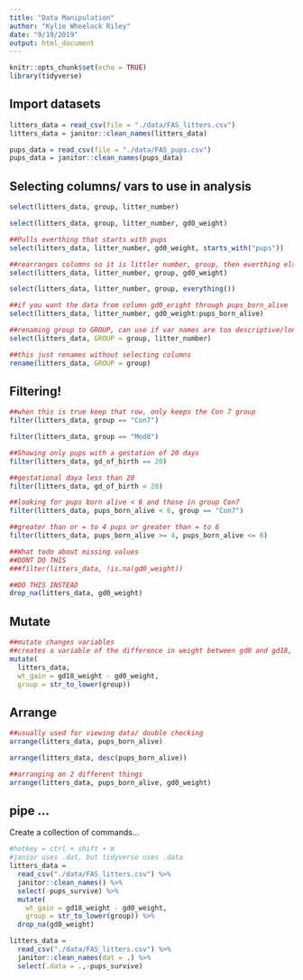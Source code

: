 ```yaml
---
title: "Data Manipulation"
author: "Kylie Wheelock Riley"
date: "9/19/2019"
output: html_document
---
```


```r
knitr::opts_chunk$set(echo = TRUE)
library(tidyverse)
```

## Import datasets
```r
litters_data = read_csv(file = "./data/FAS_litters.csv")
litters_data = janitor::clean_names(litters_data)

pups_data = read_csv(file = "./data/FAS_pups.csv")
pups_data = janitor::clean_names(pups_data)

```

## Selecting columns/ vars to use in analysis

```r
select(litters_data, group, litter_number)

select(litters_data, group, litter_number, gd0_weight)

##Pulls everthing that starts with pups
select(litters_data, litter_number, gd0_weight, starts_with("pups"))

##rearranges columns so it is littler number, group, then everthing else
select(litters_data, litter_number, group, gd0_weight)

select(litters_data, litter_number, group, everything())

##if you want the data from column gd0_eright through pups_born_alive
select(litters_data, litter_number, gd0_weight:pups_born_alive)

##renaming group to GROUP, can use if var names are too descriptive/long
select(litters_data, GROUP = group, litter_number)

##this just renames without selecting columns
rename(litters_data, GROUP = group)
```


## Filtering!

```r
##when this is true keep that row, only keeps the Con 7 group
filter(litters_data, group == "Con7")

filter(litters_data, group == "Mod8")

##Showing only pups with a gestation of 20 days
filter(litters_data, gd_of_birth == 20)

##gestational daya less than 20
filter(litters_data, gd_of_birth < 20)

##looking for pups born alive < 6 and those in group Con7
filter(litters_data, pups_born_alive < 6, group == "Con7")

##greater than or = to 4 pups or greater than = to 6
filter(litters_data, pups_born_alive >= 4, pups_born_alive <= 6)

##What todo about missing values 
##DONT DO THIS
###filter(litters_data, !is.na(gd0_weight))

##DO THIS INSTEAD
drop_na(litters_data, gd0_weight)
```

## Mutate

```r
##mutate changes variables
##creates a variable of the difference in weight between gd0 and gd18, also changes column name to lowercase
mutate(
  litters_data, 
  wt_gain = gd18_weight - gd0_weight,
  group = str_to_lower(group))


```


## Arrange

```r
##usually used for viewing data/ double checking
arrange(litters_data, pups_born_alive)

arrange(litters_data, desc(pups_born_alive))

##arranging on 2 different things
arrange(litters_data, pups_born_alive, gd0_weight)
```

## pipe ...

Create a collection of commands...

```r
#hotkey = ctrl + shift + m
#janior uses .dat, but tidyverse uses .data
litters_data = 
  read_csv("./data/FAS_litters.csv") %>%  
  janitor::clean_names() %>% 
  select(-pups_survive) %>% 
  mutate(
    wt_gain = gd18_weight - gd0_weight, 
    group = str_to_lower(group)) %>% 
  drop_na(gd0_weight)

litters_data = 
  read_csv("./data/FAS_litters.csv") %>%  
  janitor::clean_names(dat = .) %>% 
  select(.data = .,-pups_survive)
```

